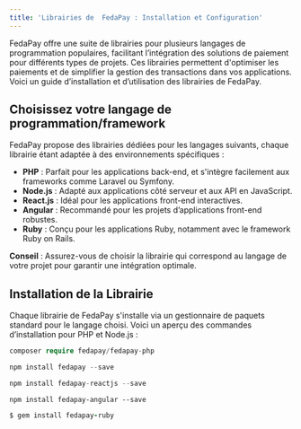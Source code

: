 ```yaml
---
title: 'Librairies de  FedaPay : Installation et Configuration'
---
```


FedaPay offre une suite de librairies pour plusieurs langages de programmation populaires, facilitant l’intégration des solutions de paiement pour différents types de projets. Ces librairies permettent d'optimiser les paiements et de simplifier la gestion des transactions dans vos applications. Voici un guide d’installation et d’utilisation des librairies de FedaPay.

##  Choisissez votre langage de programmation/framework

FedaPay propose des librairies dédiées pour les langages suivants, chaque librairie étant adaptée à des environnements spécifiques :

- **PHP** : Parfait pour les applications back-end, et s'intègre facilement aux frameworks comme Laravel ou Symfony.
- **Node.js** : Adapté aux applications côté serveur et aux API en JavaScript.
- **React.js** : Idéal pour les applications front-end interactives.
- **Angular** : Recommandé pour les projets d’applications front-end robustes.
- **Ruby** : Conçu pour les applications Ruby, notamment avec le framework Ruby on Rails.

<Note>**Conseil** : Assurez-vous de choisir la librairie qui correspond au langage de votre projet pour garantir une intégration optimale.</Note>

## Installation de la Librairie

Chaque librairie de FedaPay s'installe via un gestionnaire de paquets standard pour le langage choisi. Voici un aperçu des commandes d’installation pour PHP et Node.js :

<CodeGroup>

```php PHP
composer require fedapay/fedapay-php
```

```typescript Node
npm install fedapay --save
```

```javascript ReactJs
npm install fedapay-reactjs --save
```

```angular Angular
npm install fedapay-angular --save
```
```ruby Ruby
$ gem install fedapay-ruby
```

</CodeGroup>
